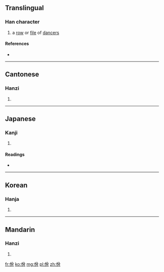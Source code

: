 ==Translingual==

===Han character===
{{Han char|rn=9|rad=人|as=06|sn=8|four=2822<sub>7</sub>|canj=人金月 (OCB)}}

# a [[row]] or [[file]] of [[dancer]]s

====References====
* {{Han ref|kx=0101.030|dkj=00572|dj=0213.110|hdz=10150.060|uh=4F7E|ud=20350|bh=A8DB|bd=43227}}

----

==Cantonese==

===Hanzi===
{{yue-hanzi|jyut=|y=yat6}}

# {{defn|lang=yue|sort=人06}}

----

==Japanese==

===Kanji===
{{ja-kanji|grade=|rs=人06}}

# {{defn|lang=ja|sort=人06}}

====Readings====
* {{ja-readings|on=[[いつ]] (itsu), [[いち]] (ichi)|kun=[[やすい]] (yasui), [[やすんずる]] (yasunzuru)}}

----

==Korean==

===Hanja===
{{ko-hanja|hangeul=[[일]]|rv=il|mr=il}}

# {{defn|lang=ko|sort=人06}}

----

==Mandarin==

===Hanzi===
{{cmn-hanzi|pin=[[yì]] ([[yi4]])|wg=i<sup>4</sup>}}

# {{defn|lang=cmn|sort=人06}}

[[fr:佾]]
[[ko:佾]]
[[mg:佾]]
[[pl:佾]]
[[zh:佾]]